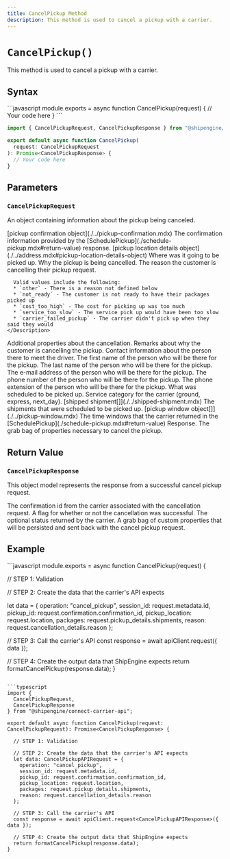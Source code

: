 ```yaml
---
title: CancelPickup Method
description: This method is used to cancel a pickup with a carrier.
---
```



`CancelPickup()`
===========================
This method is used to cancel a pickup with a carrier.


Syntax
-----------------------------------------------
<CodeWrapper>
```javascript
module.exports = async function CancelPickup(request) {
  // Your code here
}
```

```typescript
import { CancelPickupRequest, CancelPickupResponse } from "@shipengine/connect-carrier-api";

export default async function CancelPickup(
  request: CancelPickupRequest
): Promise<CancelPickupResponse> {
  // Your code here
}
```
</CodeWrapper>



Parameters
-----------------------------------------------

### `CancelPickupRequest`
An object containing information about the pickup being canceled.

<Reference>

  <Field name="confirmation" nullable={true}>
    <Type>
      [pickup confirmation object](./../pickup-confirmation.mdx)
    </Type>
    <Description>
      The confirmation information provided by the [SchedulePickup](./schedule-pickup.mdx#return-value) response.
    </Description>
  </Field>

  <Field name="location" nullable={true}>
    <Type>
      [pickup location details object](./../address.mdx#pickup-location-details-object)
    </Type>
    <Description>
      Where was it going to be picked up. 
    </Description>
  </Field>

  <Field name="cancellation_details" type="object" nullable={true}>
    <Description>
      Why the pickup is being cancelled.
    </Description>
  </Field>

  <Field name="cancellation_details.reason" type="string" nullable={false}>
    <Description>
      The reason the customer is cancelling their pickup request.

      Valid values include the following:
      * `other` - There is a reason not defined below
      * `not_ready` - The customer is not ready to have their packages picked up
      * `cost_too_high` - The cost for picking up was too much
      * `service_too_slow` - The service pick up would have been too slow
      * `carrier_failed_pickup` - The carrier didn't pick up when they said they would
    </Description>
  </Field>

  <Field name="cancellation_details.cancellation_options" type="object" nullable={true}>
    <Description>
      Additional properties about the cancellation.
    </Description>
  </Field>

  <Field name="cancellation_details.remarks" type="string" nullable={true}>
    <Description>
      Remarks about why the customer is cancelling the pickup.
    </Description>
  </Field>

  <Field name="contact" type="object" nullable={true}>
    <Description>
      Contact information about the person there to meet the driver.
    </Description>
  </Field>

  <Field name="contact.first_name" type="string" nullable={false}>
    <Description>
      The first name of the person who will be there for the pickup.
    </Description>
  </Field>

  <Field name="contact.last_name" type="string" nullable={true}>
    <Description>
      The last name of the person who will be there for the pickup.
    </Description>
  </Field>

  <Field name="contact.email" type="string" nullable={false}>
    <Description>
      The e-mail address of the person who will be there for the pickup.
    </Description>
  </Field>

  <Field name="contact.phone_number" type="string" nullable={false}>
    <Description>
      The phone number of the person who will be there for the pickup.
    </Description>
  </Field>

  <Field name="contact.phone_number_extension" type="string" nullable={true}>
    <Description>
      The phone extension of the person who will be there for the pickup.
    </Description>
  </Field>

 <Field name="pickup_details" type="object" nullable={true}>
    <Description>
      What was scheduled to be picked up.
    </Description>
  </Field>

 <Field name="pickup_details.pickup_service_code" type="string" nullable={true}>
    <Description>
      Service category for the carrier (ground, express, next_day).
    </Description>
  </Field>

 <Field name="pickup_details.shipments" nullable={true}>
    <Type>
      [shipped shipment[]](./../shipped-shipment.mdx)
    </Type>
    <Description>
      The shipments that were scheduled to be picked up.
    </Description>
  </Field>

 <Field name="pickup_windows" nullable={false}>
    <Type>
      [pickup window object[]](./../pickup-window.mdx)
    </Type>
    <Description>
      The time windows that the carrier returned in the [SchedulePickup](./schedule-pickup.mdx#return-value) Response.
    </Description>
  </Field>

 <Field name="custom_properties" type="object" nullable={true}>
    <Description>
      The grab bag of properties necessary to cancel the pickup.
    </Description>
  </Field>

</Reference>



Return Value
-----------------------------------------------
### `CancelPickupResponse`
This object model represents the response from a successful cancel pickup request.

<Reference>

  <Field name="confirmation_id" type="string" required={false}>
    <Description>
      The confirmation id from the carrier associated with the cancellation request.
    </Description>
  </Field>

  <Field name="successful" type="boolean" required={true}>
    <Description>
      A flag for whether or not the cancellation was successful.
    </Description>
  </Field>

  <Field name="status" type="string" required={false}>
    <Description>
      The optional status returned by the carrier.
    </Description>
  </Field>

 <Field name="custom_properties" type="object" required={false}>
    <Description>
      A grab bag of custom properties that will be persisted and sent back with the cancel pickup request.
    </Description>
  </Field>

</Reference>



Example
-----------------------------------------------
<CodeWrapper>
```javascript
module.exports = async function CancelPickup(request) {

  // STEP 1: Validation

  // STEP 2: Create the data that the carrier's API expects

  let data = {
    operation: "cancel_pickup",
    session_id: request.metadata.id,
    pickup_id: request.confirmation.confirmation_id,
    pickup_location: request.location,
    packages: request.pickup_details.shipments,
    reason: request.cancellation_details.reason
  };

  // STEP 3: Call the carrier's API
  const response = await apiClient.request({ data });

  // STEP 4: Create the output data that ShipEngine expects
  return formatCancelPickup(response.data);
}
```

```typescript
import {
  CancelPickupRequest,
  CancelPickupResponse
} from "@shipengine/connect-carrier-api";

export default async function CancelPickup(request: CancelPickupRequest): Promise<CancelPickupResponse> {

  // STEP 1: Validation

  // STEP 2: Create the data that the carrier's API expects
  let data: CancelPickupAPIRequest = {
    operation: "cancel_pickup",
    session_id: request.metadata.id,
    pickup_id: request.confirmation.confirmation_id,
    pickup_location: request.location,
    packages: request.pickup_details.shipments,
    reason: request.cancellation_details.reason
  };

  // STEP 3: Call the carrier's API
  const response = await apiClient.request<CancelPickupAPIResponse>({ data });

  // STEP 4: Create the output data that ShipEngine expects
  return formatCancelPickup(response.data);
}
```
</CodeWrapper>
